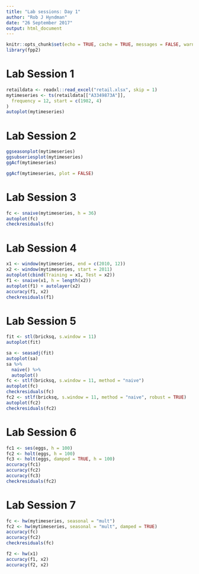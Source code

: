 ```yaml
---
title: "Lab sessions: Day 1"
author: "Rob J Hyndman"
date: "26 September 2017"
output: html_document
---
```


```r
knitr::opts_chunk$set(echo = TRUE, cache = TRUE, messages = FALSE, warnings = FALSE)
library(fpp2)
```

# Lab Session 1

```r
retaildata <- readxl::read_excel("retail.xlsx", skip = 1)
mytimeseries <- ts(retaildata[["A3349873A"]],
  frequency = 12, start = c(1982, 4)
)
autoplot(mytimeseries)
```

# Lab Session 2

```r
ggseasonplot(mytimeseries)
ggsubseriesplot(mytimeseries)
ggAcf(mytimeseries)
```

```r
ggAcf(mytimeseries, plot = FALSE)
```

# Lab Session 3

```r
fc <- snaive(mytimeseries, h = 36)
autoplot(fc)
checkresiduals(fc)
```

# Lab Session 4

```r
x1 <- window(mytimeseries, end = c(2010, 12))
x2 <- window(mytimeseries, start = 2011)
autoplot(cbind(Training = x1, Test = x2))
f1 <- snaive(x1, h = length(x2))
autoplot(f1) + autolayer(x2)
accuracy(f1, x2)
checkresiduals(f1)
```

# Lab Session 5

```r
fit <- stl(bricksq, s.window = 11)
autoplot(fit)
```

```r
sa <- seasadj(fit)
autoplot(sa)
sa %>%
  naive() %>%
  autoplot()
fc <- stlf(bricksq, s.window = 11, method = "naive")
autoplot(fc)
checkresiduals(fc)
fc2 <- stlf(bricksq, s.window = 11, method = "naive", robust = TRUE)
autoplot(fc2)
checkresiduals(fc2)
```

# Lab Session 6

```r
fc1 <- ses(eggs, h = 100)
fc2 <- holt(eggs, h = 100)
fc3 <- holt(eggs, damped = TRUE, h = 100)
accuracy(fc1)
accuracy(fc2)
accuracy(fc3)
checkresiduals(fc2)
```

# Lab Session 7

```r
fc <- hw(mytimeseries, seasonal = "mult")
fc2 <- hw(mytimeseries, seasonal = "mult", damped = TRUE)
accuracy(fc)
accuracy(fc2)
checkresiduals(fc)
```

```r
f2 <- hw(x1)
accuracy(f1, x2)
accuracy(f2, x2)
```
